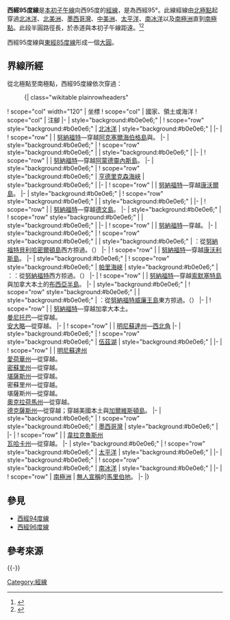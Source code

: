 {{NoteTA
|G1=地名
|G2=Toponym
|G3=USState
|1=zh:帕里海峽;zh-hant:帕里海峽;zh-hans:帕里海峡;
|2=zh-hans:韦拉克鲁斯;zh-hant:韋拉克魯斯;zh-tw:維拉克魯斯;
}}
{{Location map-line|lon=-95}}
{{kml}}
'''西經95度線'''是[[本初子午線|本初子午線]]向西95度的[[經線|經線]]，是為西經95°。此線經線由[[北極點|北極點]]起穿過[[北冰洋|北冰洋]]、[[北美洲|北美洲]]、[[墨西哥灣|墨西哥灣]]、[[中美洲|中美洲]]、[[太平洋|太平洋]]、[[南冰洋|南冰洋]]以及[[南極洲|南極洲]]直到[[南極點|南極點]]。此段半圓路徑長{{convert|20003932|km}}，於赤道與本初子午線距{{convert|10575|km}}遠。<ref name="noaa">{{cite web
 | language  = en
 | url  = http://www.ngs.noaa.gov/PUBS_LIB/inverse.pdf
 | title  = Direct and Inverse Solutions of Geodesics on the Ellipsoid with application of nested equation
 | author  = T. Vincenty
 | date  = 1975-04
 | accessdate  = 2018-12-16
 | archive-date  = 2013-01-28
 | archive-url  = https://www.webcitation.org/6DzvSBPa5?url=http://www.ngs.noaa.gov/PUBS_LIB/inverse.pdf
 | dead-url  = no
 }}</ref><ref name="latlon">{{cite web
 | language = en
 | url = http://www.movable-type.co.uk/scripts/latlong-vincenty.html
 | title = Vincenty formula for distance between two Latitude/Longitude points
 | website = Movable type scripts
 | accessdate = 2017-05-17
 | archive-date = 2013-01-28
 | archive-url = https://www.webcitation.org/6DzvScM3g?url=http://www.movable-type.co.uk/scripts/latlong-vincenty.html
 | dead-url = yes
 }}</ref>

西經95度線與[[東經85度線|東經85度線]]形成一個[[大圓|大圓]]。

==界線所經==
從北極點至南極點，西經95度線依次穿過：

:{| class="wikitable plainrowheaders"
! scope="col" width="120" | 坐標
! scope="col" | 國家、領土或海洋
! scope="col" | 注腳
|-
| style="background:#b0e0e6;" | {{Coord|90|0|N|95|0|W|type:waterbody|name=Arctic Ocean}}
! scope="row" style="background:#b0e0e6;" | [[北冰洋|北冰洋]]
| style="background:#b0e0e6;" |
|-
| {{Coord|81|2|N|95|0|W|type:country|name=Canada}}
! scope="row" | {{CAN}}
| [[努納福特|努納福特]]—穿越[[阿克塞爾海伯格島|阿克塞爾海伯格島]]與{{le|比亞納爾森島|Bjarnason Island}}。
|-
| style="background:#b0e0e6;" | {{Coord|79|16|N|95|0|W|type:waterbody|name=Massey Sound}}
! scope="row" style="background:#b0e0e6;" | {{le|梅西灣|Massey Sound}}
| style="background:#b0e0e6;" |
|-
| {{Coord|78|25|N|95|0|W|type:country|name=Canada}}
! scope="row" | {{CAN}}
| [[努納福特|努納福特]]—穿越[[阿蒙德靈內斯島|阿蒙德靈內斯島]]。
|-
| style="background:#b0e0e6;" | {{Coord|78|1|N|95|0|W|type:waterbody|name=Hendriksen Strait}}
! scope="row" style="background:#b0e0e6;" | [[亨德里克森海峽|亨德里克森海峽]]
| style="background:#b0e0e6;" |
|-
| {{Coord|77|47|N|95|0|W|type:country|name=Canada}}
! scope="row" | {{CAN}}
| [[努納福特|努納福特]]—穿越[[康沃爾島|康沃爾島]]。
|-
| style="background:#b0e0e6;" | {{Coord|77|28|N|95|0|W|type:waterbody|name=Belcher Channel}}
! scope="row" style="background:#b0e0e6;" | {{le|貝爾徹海峽|Belcher Channel}}
| style="background:#b0e0e6;" |
|-
| {{Coord|76|59|N|95|0|W|type:country|name=Canada}}
! scope="row" | {{CAN}}
| [[努納福特|努納福特]]—穿越[[德文島|德文島]]。
|-
| style="background:#b0e0e6;" | {{Coord|76|14|N|95|0|W|type:waterbody|name=Queens Channel}}
! scope="row" style="background:#b0e0e6;" | {{le|皇后海峽|Queens Channel}}
| style="background:#b0e0e6;" |
|-
| {{Coord|76|6|N|95|0|W|type:country|name=Canada}}
! scope="row" | {{CAN}}
| [[努納福特|努納福特]]—穿越{{le|丹達斯島|Dundas Island (Nunavut)}}。
|-
| style="background:#b0e0e6;" | {{Coord|76|3|N|95|0|W|type:waterbody|name=Queens Channel}}
! scope="row" style="background:#b0e0e6;" | {{le|皇后海峽|Queens Channel}}
| style="background:#b0e0e6;" | {{CAN}}：從[[努納福特|努納福特]][[貝利哈密爾頓島|貝利哈密爾頓島]]西方掠過。（{{Coord|75|55|N|94|52|W|type:isle|name=Baillie-Hamilton Island}}） 
|-
| {{Coord|75|37|N|95|0|W|type:country|name=Canada}}
! scope="row" | {{CAN}}
| [[努納福特|努納福特]]—穿越[[康沃利斯島_(加拿大)|康沃利斯島]]。
|-
| style="background:#b0e0e6;" | {{Coord|74|40|N|95|0|W|type:waterbody|name=Parry Channel}}
! scope="row" style="background:#b0e0e6;" | [[帕里海峽|帕里海峽]]
| style="background:#b0e0e6;" | {{CAN}}：{{le|巴羅海峽|Barrow Strait}}：從[[努納福特|努納福特]]{{le|格里菲斯島|Griffith Island (Nunavut)}}西方掠過。（{{Coord|74|31|N|95|13|W|type:isle|name=Griffith Island}}）
|-
| {{Coord|74|2|N|95|0|W|type:country|name=Canada}}
! scope="row" | {{CAN}}
| [[努納福特|努納福特]]—穿越[[索默塞特島|索默塞特島]]與加拿大本土的[[布西亞半島|布西亞半島]]。
|-
| style="background:#b0e0e6;" | {{Coord|69|37|N|95|0|W|type:waterbody|name=Rae Strait}}
! scope="row" style="background:#b0e0e6;" | {{le|雷海峽|Rae Strait}}
| style="background:#b0e0e6;" | {{CAN}}：從[[努納福特|努納福特]][[威廉王島|威廉王島]]東方掠過。（{{Coord|68|52|N|95|9|W|type:isle|name=King William Island}}）
|-
| {{Coord|68|3|N|95|0|W|type:country|name=Canada}}
! scope="row" | {{CAN}}
| [[努納福特|努納福特]]—穿越加拿大本土。<br/> [[曼尼托巴|曼尼托巴]]—從{{Coord|60|0|N|95|0|W|type:adm1st|name=Manitoba}}穿越。<br/> [[安大略|安大略]]—從{{Coord|52|56|N|95|0|W|type:adm1st|name=Ontario}}穿越。
|-
| {{Coord|49|22|N|95|0|W|type:country|name=United States}}
! scope="row" | {{USA}}
| [[明尼蘇達州|明尼蘇達州]]—[[西北角|西北角]]
|-
| style="background:#b0e0e6;" | {{Coord|49|11|N|95|0|W|type:waterbody|name=Lake of the Woods}}
! scope="row" style="background:#b0e0e6;" | [[伍茲湖|伍茲湖]]
| style="background:#b0e0e6;" |
|-
| {{Coord|48|58|N|95|0|W|type:country|name=United States}}
! scope="row" | {{USA}}
| [[明尼蘇達州|明尼蘇達州]]<br/> [[愛荷華州|愛荷華州]]—從{{Coord|43|30|N|95|0|W|type:adm1st|name=Iowa}}穿越。<br/> [[密蘇里州|密蘇里州]]—從{{Coord|40|34|N|95|0|W|type:adm1st|name=Missouri}}穿越。<br/> [[堪薩斯州|堪薩斯州]]—從{{Coord|39|54|N|95|0|W|type:adm1st|name=Kansas}}穿越。<br/> 密蘇里州—從{{Coord|39|40|N|95|0|W|type:adm1st|name=Missouri}}穿越。<br/> 堪薩斯州—從{{Coord|39|26|N|95|0|W|type:adm1st|name=Kansas}}穿越。<br/> [[奧克拉荷馬州|奧克拉荷馬州]]—從{{Coord|37|0|N|95|0|W|type:adm1st|name=Oklahoma}}穿越。<br/> [[德克薩斯州|德克薩斯州]]—從{{Coord|33|51|N|95|0|W|type:adm1st|name=Texas}}穿越；穿越美國本土與[[加爾維斯頓島|加爾維斯頓島]]。
|-
| style="background:#b0e0e6;" | {{Coord|29|10|N|95|0|W|type:waterbody|name=Gulf of Mexico}}
! scope="row" style="background:#b0e0e6;" | [[墨西哥灣|墨西哥灣]]
| style="background:#b0e0e6;" |
|-
| {{Coord|18|34|N|95|0|W|type:country|name=Mexico}}
! scope="row" | {{MEX}}
| [[韋拉克魯斯州|韋拉克魯斯州]]<br/> [[瓦哈卡州|瓦哈卡州]]—從{{Coord|17|20|N|95|0|W|type:adm1st|name=Oaxaca}}穿越。
|-
| style="background:#b0e0e6;" | {{Coord|16|12|N|95|0|W|type:waterbody|name=Pacific Ocean}}
! scope="row" style="background:#b0e0e6;" | [[太平洋|太平洋]]
| style="background:#b0e0e6;" |
|-
| style="background:#b0e0e6;" | {{Coord|60|0|S|95|0|W|type:waterbody|name=Southern Ocean}}
! scope="row" style="background:#b0e0e6;" | [[南冰洋|南冰洋]]
| style="background:#b0e0e6;" |
|-
| {{Coord|72|32|S|95|0|W|type:country|name=Antarctica}}
! scope="row" | [[南極洲|南極洲]]
| [[無主土地|無人宣稱]]的[[馬里伯地|馬里伯地]]。
|-
|}

==參見==
*[[西經94度線|西經94度線]]
*[[西經96度線|西經96度線]]

==參考來源==
{{reflist}}
{{-}}
{{geographical coordinates|state=collapsed}}

[[Category:經線|Category:經線]]